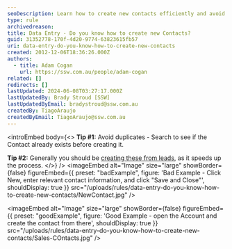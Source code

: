 ```yaml
---
seoDescription: Learn how to create new contacts efficiently and avoid duplicates by searching for existing contacts before creating a new one.
type: rule
archivedreason:
title: Data Entry - Do you know how to create new Contacts?
guid: 31352778-170f-4d20-9774-63823615fb57
uri: data-entry-do-you-know-how-to-create-new-contacts
created: 2012-12-06T18:36:26.000Z
authors:
  - title: Adam Cogan
    url: https://ssw.com.au/people/adam-cogan
related: []
redirects: []
lastUpdated: 2024-06-08T03:27:17.000Z
lastUpdatedBy: Brady Stroud [SSW]
lastUpdatedByEmail: bradystroud@ssw.com.au
createdBy: TiagoAraujo
createdByEmail: TiagoAraujo@ssw.com.au
---
```


<introEmbed
  body={<>
**Tip #1:** Avoid duplicates - Search to see if the Contact already exists before creating it.

**Tip #2:** Generally you should be [creating these from leads](/data-entry-do-you-know-the-quick-way-to-create-a-contact-account-and-opportunity-in-1-go), as it speeds up the process.
  </>}
/>
<imageEmbed
  alt="Image"
  size="large"
  showBorder={false}
  figureEmbed={{
    preset: "badExample",
    figure: 'Bad Example - Click New, enter relevant contact information, and click "Save and Close"',
    shouldDisplay: true
  }}
  src="/uploads/rules/data-entry-do-you-know-how-to-create-new-contacts/NewContact.jpg"
/>

<imageEmbed
  alt="Image"
  size="large"
  showBorder={false}
  figureEmbed={{
    preset: "goodExample",
    figure: 'Good Example - open the Account and create the contact from there',
    shouldDisplay: true
  }}
  src="/uploads/rules/data-entry-do-you-know-how-to-create-new-contacts/Sales-COntacts.jpg"
/>
